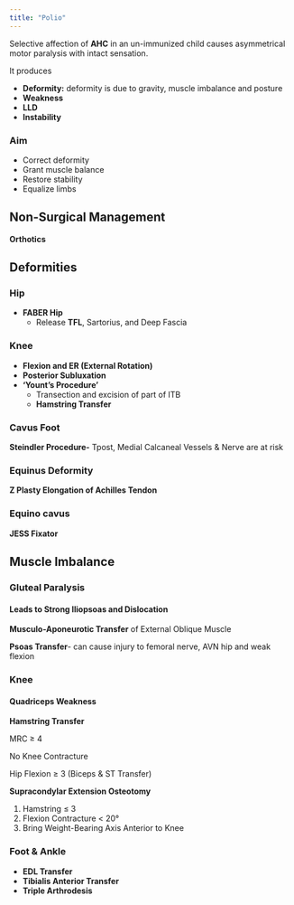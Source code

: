 ```yaml
---
title: "Polio"
---
```


::: callout-note
Selective affection of **AHC** in an un-immunized child causes asymmetrical motor paralysis with intact sensation.
:::

It produces

-   **Deformity:** deformity is due to gravity, muscle imbalance and posture\
-   **Weakness**\
-   **LLD**\
-   **Instability**

### Aim

-   Correct deformity\
-   Grant muscle balance\
-   Restore stability\
-   Equalize limbs

## Non-Surgical Management

**Orthotics**

## Deformities

### Hip

-   **FABER Hip**
    -   Release **TFL**, Sartorius, and Deep Fascia

### Knee

-   **Flexion and ER (External Rotation)**\
-   **Posterior Subluxation**\
-   **'Yount's Procedure'**
    -   Transection and excision of part of ITB\
    -   **Hamstring Transfer**

### Cavus Foot

**Steindler Procedure-** Tpost, Medial Calcaneal Vessels & Nerve are at risk

### Equinus Deformity

**Z Plasty Elongation of Achilles Tendon**

### Equino cavus

**JESS Fixator**

## Muscle Imbalance

### Gluteal Paralysis

#### Leads to **Strong Iliopsoas and Dislocation**

**Musculo-Aponeurotic Transfer** of External Oblique Muscle

**Psoas Transfer**- can cause injury to femoral nerve, AVN hip and weak flexion

### Knee

#### Quadriceps Weakness

**Hamstring Transfer**

MRC ≥ 4

No Knee Contracture

Hip Flexion ≥ 3 (Biceps & ST Transfer)

**Supracondylar Extension Osteotomy**

1.  Hamstring ≤ 3
2.  Flexion Contracture \< 20°
3.  Bring Weight-Bearing Axis Anterior to Knee

### Foot & Ankle

-   **EDL Transfer**
-   **Tibialis Anterior Transfer**
-   **Triple Arthrodesis**
